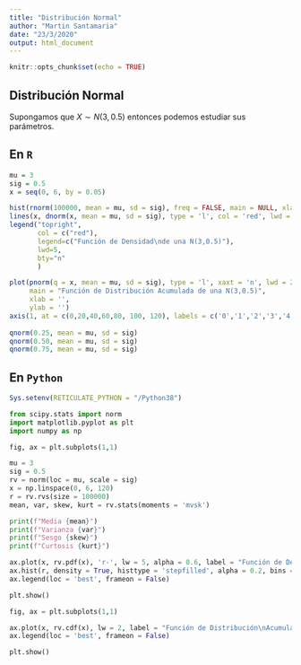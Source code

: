 ```yaml
---
title: "Distribución Normal"
author: "Martin Santamaria"
date: "23/3/2020"
output: html_document
---
```


```r
knitr::opts_chunk$set(echo = TRUE)
```

## Distribución Normal

Supongamos que $X\sim N(3,0.5)$ entonces podemos estudiar sus parámetros.

## En `R`

```r
mu = 3
sig = 0.5
x = seq(0, 6, by = 0.05)

hist(rnorm(100000, mean = mu, sd = sig), freq = FALSE, main = NULL, xlab = '', xlim = c(0,6))
lines(x, dnorm(x, mean = mu, sd = sig), type = 'l', col = 'red', lwd = 5)
legend("topright",
       col = c("red"),
       legend=c("Función de Densidad\nde una N(3,0.5)"),
       lwd=5,
       bty="n"
       )

plot(pnorm(q = x, mean = mu, sd = sig), type = 'l', xaxt = 'n', lwd = 2, col = 'blue',
     main = "Función de Distribución Acumulada de una N(3,0.5)",
     xlab = '',
     ylab = '')
axis(1, at = c(0,20,40,60,80, 100, 120), labels = c('0','1','2','3','4','5','6'))
 
qnorm(0.25, mean = mu, sd = sig)
qnorm(0.50, mean = mu, sd = sig)
qnorm(0.75, mean = mu, sd = sig)
```

## En `Python`

```r
Sys.setenv(RETICULATE_PYTHON = "/Python38")
```

```python
from scipy.stats import norm
import matplotlib.pyplot as plt
import numpy as np

fig, ax = plt.subplots(1,1)

mu = 3
sig = 0.5
rv = norm(loc = mu, scale = sig)
x = np.linspace(0, 6, 120)
r = rv.rvs(size = 100000)
mean, var, skew, kurt = rv.stats(moments = 'mvsk')

print(f"Media {mean}")
print(f"Varianza {var}")
print(f"Sesgo {skew}")
print(f"Curtosis {kurt}")

ax.plot(x, rv.pdf(x), 'r-', lw = 5, alpha = 0.6, label = "Función de Densidad\nde una N(3,0.5)")
ax.hist(r, density = True, histtype = 'stepfilled', alpha = 0.2, bins = 25)
ax.legend(loc = 'best', frameon = False)

plt.show()
```

```python
fig, ax = plt.subplots(1,1)

ax.plot(x, rv.cdf(x), lw = 2, label = "Función de Distribución\nAcumulada de una N(3,0.5)")
ax.legend(loc = 'best', frameon = False)

plt.show()
```
